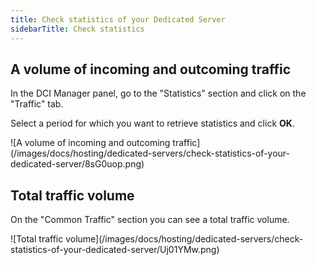---
title: Check statistics of your Dedicated Server
sidebarTitle: Check statistics
---

## A volume of incoming and outcoming traffic

In the DCI Manager panel, go to the "Statistics" section and click on the "Traffic" tab.

Select a period for which you want to retrieve statistics and click **OK**.


<Frame>![A volume of incoming and outcoming traffic](/images/docs/hosting/dedicated-servers/check-statistics-of-your-dedicated-server/8sG0uop.png)</Frame>



## Total traffic volume

On the "Common Traffic" section you can see a total traffic volume.


<Frame>![Total traffic volume](/images/docs/hosting/dedicated-servers/check-statistics-of-your-dedicated-server/Uj01YMw.png)</Frame>